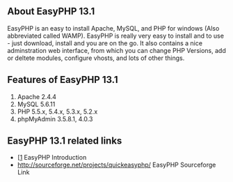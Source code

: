 ==About EasyPHP 13.1==
EasyPHP is an easy to install Apache, MySQL, and PHP for windows (Also abbreviated called WAMP). EasyPHP is really very easy to install and to use - just download, install and you are on the go. It also contains a nice adminstration web interface, from which you can change PHP Versions, add or deltete modules, configure vhosts, and lots of other things.
{{images/easyphp.png}}
==Features of EasyPHP 13.1==
# Apache 2.4.4
# MySQL 5.6.11
# PHP 5.5.x, 5.4.x, 5.3.x, 5.2.x
# phpMyAdmin 3.5.8.1, 4.0.3

==EasyPHP 13.1 related links==
* [[http://www.easyphp.org/introduction.php] EasyPHP Introduction
* [[http://sourceforge.net/projects/quickeasyphp/]] EasyPHP Sourceforge Link



